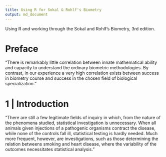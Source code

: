 ```yaml
---
title: Using R for Sokal & Rohlf's Biometry
output: md_document
---
```


Using R and working through the Sokal and Rohlf's Biometry, 3rd edition.

# Preface

"There is remarkably little correlation between innate mathematical ability and
capacity to understand the ordinary biometric methodologies. By contrast, in
our experience a very high correlation exists between success in biometry
course and success in the chosen field of biological specialization."

# 1 | Introduction

"There are still a few legitimate fields of inquiry in which, from the nature
of the phenomena studied, statistical investigation is unnecessary. When all
animals given injections of a pathogenic organisms contract the disease, while
none of the controls fall ill, statistical testing is hardly needed. Much more
frequent, however, are investigations, such as those determining the relation
betweens smoking and heart disease, where the variability of the outcomes
necessitates statistical analysis."

